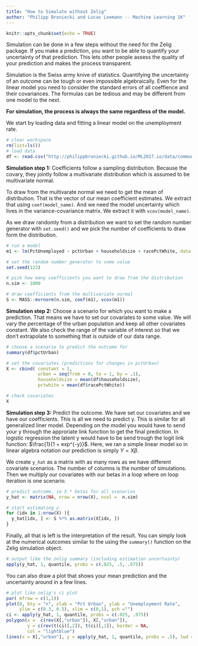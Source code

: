 ```yaml
---
title: "How to Simulate without Zelig"
author: "Philipp Broniecki and Lucas Leemann -- Machine Learning 1K"
---
```


```r
knitr::opts_chunk$set(echo = TRUE)
```

Simulation can be done in a few steps without the need for the Zelig package. If you make a prediction, you want to be able to quantify your uncertainty of that prediction. This lets other people assess the quality of your prediction and makes the process transparent.

Simulation is the Swiss army knive of statistics. Quantifying the uncertainty of an outcome can be tough or even impossible algebraically. Even for the linear model you need to consider the standard errors of all coeffience and their covariances. The formulas can be tedious and may be different from one model to the next.

**For simulation, the process is always the same regardless of the model.**

We start by loading data and fitting a linear model on the unemployment rate.
```r
# clear workspace
rm(list=ls())
# load data
df <- read.csv("http://philippbroniecki.github.io/ML2017.io/data/communities.csv")
```

**Simulation step 1:** Coefficients follow a sampling distribution. Because the covary, they jointly follow a multivariate distribution which is assumed to be multivariate normal.

To draw from the multivarate normal we need to get the mean of distribution. That is the vector of our mean coefficient estimates. We extract that using `coef(model_name)`. And we need the model uncertainty which lives in the variance-covariance matrix. We extract it with `vcov(model_name)`.

As we draw randomly from a distribution we want to set the random number generator with `set.seed()` and we pick the number of coefficients to draw form the distribution.

```r
# run a model
m1 <- lm(PctUnemployed ~ pctUrban + householdsize + racePctWhite, data = df)

# set the random number generator to some value
set.seed(123)

# pick how many coefficients you want to draw from the distribution
n.sim <- 1000

# draw coefficients from the multivariate normal
S <- MASS::mvrnorm(n.sim, coef(m1), vcov(m1))
```

**Simulation step 2:** Choose a scenario for which you want to make a prediction. That means we have to set our covariates to some value. We will vary the percentage of the urban population and keep all other covariates constant. We also check the range of the variable of interest so that we don't extrapolate to something that is outside of our data range.

```r
# choose a scenario to predict the outcome for
summary(df$pctUrban)

# set the covariates (predictions for changes in pctUrban)
X <- cbind( constant = 1,
            urban = seq(from = 0, to = 1, by = .1),
            householdsize = mean(df$householdsize),
            pctwhite = mean(df$racePctWhite))

# check covariates
X            
```


**Simulation step 3:** Predict the outcome. We have set our covariates and we have our coefficients. This is all we need to predict y. This is similar for all generalized liner model. Depending on the model you would have to send your y through the approriate link function to get the final prediction. In logistic regression the latent y would have to be send trough the logit link function: $\frac{1}{1 + exp^{-y}}$. Here, we ran a simple linear model so in linear algebra notation our prediction is simply $Y=X\beta$.

We create `y_hat` as a matrix with as many rows as we have different covariate scenarios. The number of columns is the number of simulations. Then we multiply our covariates with our betas in a loop where on loop iteration is one scenario.
```r
# predict outcome, ie X * betas for all scenarios
y_hat <- matrix(NA, nrow = nrow(X), ncol =  n.sim)

# start estimating y
for (idx in 1:nrow(X) ){
  y_hat[idx, ] <- S %*% as.matrix(X[idx, ]) 
}
```

Finally, all that is left is the interpretation of the result. You can simply look at the numerical outcomes similar to the using the `summary()` function on the Zelig simulation object.

```r
# output like the zelig summary (including estimation uncertainty)
apply(y_hat, 1, quantile, probs = c(.025, .5, .975))
```

You can also draw a plot that shows your mean prediction and the uncertainty around in a few lines.

```r
# plot like zelig's ci plot
par( mfrow = c(1,1))
plot(0, bty = "n", xlab = "Pct Urban", ylab = "Unemployment Rate", 
     ylim = c(0.3, 0.5), xlim = c(0,1), pch ="")
ci <- apply(y_hat, 1, quantile, probs = c(.025, .975))
polygon(x =  c(rev(X[,"urban"]), X[,"urban"]), 
        y = c(rev(t(ci)[,2]), t(ci)[,1]), border = NA,
        col = "lightblue")
lines(x = X[,"urban"], y = apply(y_hat, 1, quantile, probs = .5), lwd = 1)
```

